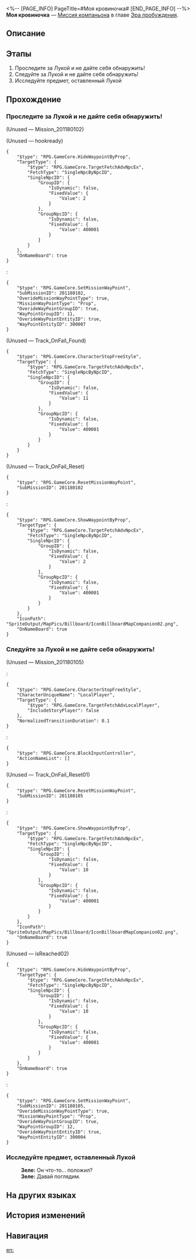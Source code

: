<%-- [PAGE_INFO]
PageTitle=#Моя кровиночка#
[END_PAGE_INFO] --%>
{{Дополнить|Диалоги.}}
{{Миссия Инфобокс
|id              = 2011801
|Название        = 
|Изображение     = Миссия Моя кровиночка.png
|Тип             = Миссия компаньона
|Событие         = 
|Глава           = Эра пробуждения
|Условия         = 
|Персонажи       = Зеле; Первопроходец
|СтартЛокация    = [[Ярило-VI]] — [[Заклёпкоград]]
|Мир             = Ярило-VI
|Предыдущая      = 
|Следующая       = 
|Награды         = Опыт Освоения*500; Звёздный нефрит*100; Путеводитель путешественника*10; Утраченный кристалл*8; Обсидиан запустения*6; Кредиты*100 000
}}
'''Моя кровиночка''' — [[Миссия компаньона]] в главе [[Эра пробуждения]].

==Описание==
{{Описание|<!--официальное описание из Перекрёстка судеб-->}}

==Этапы==
# Проследите за Лукой и не дайте себя обнаружить!
# Следуйте за Лукой и не дайте себя обнаружить!
# Исследуйте предмет, оставленный Лукой

==Прохождение==
{{Дополнить}}
{{Диалог Конец}}

===Проследите за Лукой и не дайте себя обнаружить!===
{{Описание миссии|тип=Миссия компаньона|локация=Заклёпкоград|Череда странных поступков Луки вызвала у вас с Зеле серьёзные подозрения.<br />Вы следуете за ним в Заклёпкоград, чтобы выяснить правду.<br />Тихонько проследите за Лукой и узнайте, что он скрывает.}}
{{Диалог Начало}}

;(Unused &mdash; Mission_201180102)


;(Unused &mdash; hookready)
<pre>{
	"$type": "RPG.GameCore.HideWaypointByProp",
	"TargetType": {
		"$type": "RPG.GameCore.TargetFetchAdvNpcEx",
		"FetchType": "SingleNpcByNpcID",
		"SingleNpcID": {
			"GroupID": {
				"IsDynamic": false,
				"FixedValue": {
					"Value": 2
				}
			},
			"GroupNpcID": {
				"IsDynamic": false,
				"FixedValue": {
					"Value": 400001
				}
			}
		}
	},
	"OnNameBoard": true
}</pre>
::<!--0.1-second delay-->
:<pre>{
	"$type": "RPG.GameCore.SetMissionWayPoint",
	"SubMissionID": 201180102,
	"OverideMissionWayPointType": true,
	"MissionWayPointType": "Prop",
	"OverideWayPointGroupID": true,
	"WayPointGroupID": 11,
	"OverideWayPointEntityID": true,
	"WayPointEntityID": 300007
}</pre>

;(Unused &mdash; Track_OnFail_Found)
<pre>{
	"$type": "RPG.GameCore.CharacterStopFreeStyle",
	"TargetType": {
		"$type": "RPG.GameCore.TargetFetchAdvNpcEx",
		"FetchType": "SingleNpcByNpcID",
		"SingleNpcID": {
			"GroupID": {
				"IsDynamic": false,
				"FixedValue": {
					"Value": 11
				}
			},
			"GroupNpcID": {
				"IsDynamic": false,
				"FixedValue": {
					"Value": 400001
				}
			}
		}
	}
}</pre>

;(Unused &mdash; Track_OnFail_Reset)
<pre>{
	"$type": "RPG.GameCore.ResetMissionWayPoint",
	"SubMissionID": 201180102
}</pre>
:<pre>{
	"$type": "RPG.GameCore.ShowWaypointByProp",
	"TargetType": {
		"$type": "RPG.GameCore.TargetFetchAdvNpcEx",
		"FetchType": "SingleNpcByNpcID",
		"SingleNpcID": {
			"GroupID": {
				"IsDynamic": false,
				"FixedValue": {
					"Value": 2
				}
			},
			"GroupNpcID": {
				"IsDynamic": false,
				"FixedValue": {
					"Value": 400001
				}
			}
		}
	},
	"IconPath": "SpriteOutput/MapPics/Billboard/IconBillboardMapCompanion02.png",
	"OnNameBoard": true
}</pre>
{{Диалог Конец}}

===Следуйте за Лукой и не дайте себя обнаружить!===
{{Диалог Начало}}

;(Unused &mdash; Mission_201180105)
:{{tx}}
:<pre>{
	"$type": "RPG.GameCore.CharacterStopFreeStyle",
	"CharacterUniqueName": "LocalPlayer",
	"TargetType": {
		"$type": "RPG.GameCore.TargetFetchAdvLocalPlayer",
		"IncludeStoryPlayer": false
	},
	"NormalizedTransitionDuration": 0.1
}</pre>
:<pre>{
	"$type": "RPG.GameCore.BlockInputController",
	"ActionNameList": []
}</pre>

;(Unused &mdash; Track_OnFail_Reset01)
<pre>{
	"$type": "RPG.GameCore.ResetMissionWayPoint",
	"SubMissionID": 201180105
}</pre>
:<pre>{
	"$type": "RPG.GameCore.ShowWaypointByProp",
	"TargetType": {
		"$type": "RPG.GameCore.TargetFetchAdvNpcEx",
		"FetchType": "SingleNpcByNpcID",
		"SingleNpcID": {
			"GroupID": {
				"IsDynamic": false,
				"FixedValue": {
					"Value": 10
				}
			},
			"GroupNpcID": {
				"IsDynamic": false,
				"FixedValue": {
					"Value": 400001
				}
			}
		}
	},
	"IconPath": "SpriteOutput/MapPics/Billboard/IconBillboardMapCompanion02.png",
	"OnNameBoard": true
}</pre>

;(Unused &mdash; isReached02)
<pre>{
	"$type": "RPG.GameCore.HideWaypointByProp",
	"TargetType": {
		"$type": "RPG.GameCore.TargetFetchAdvNpcEx",
		"FetchType": "SingleNpcByNpcID",
		"SingleNpcID": {
			"GroupID": {
				"IsDynamic": false,
				"FixedValue": {
					"Value": 10
				}
			},
			"GroupNpcID": {
				"IsDynamic": false,
				"FixedValue": {
					"Value": 400001
				}
			}
		}
	},
	"OnNameBoard": true
}</pre>
::<!--0.1-second delay-->
:<pre>{
	"$type": "RPG.GameCore.SetMissionWayPoint",
	"SubMissionID": 201180105,
	"OverideMissionWayPointType": true,
	"MissionWayPointType": "Prop",
	"OverideWayPointGroupID": true,
	"WayPointGroupID": 12,
	"OverideWayPointEntityID": true,
	"WayPointEntityID": 300004
}</pre>
{{Диалог Конец}}

===Исследуйте предмет, оставленный Лукой===
{{Описание миссии|тип=Миссия компаньона|локация=Заклёпкоград|Череда странных поступков Луки вызвала у вас с Зеле серьёзные подозрения.<br />Вы следуете за ним в Заклёпкоград, чтобы выяснить правду.<br />Лука оставил загадочную коробку перед приютом. Откройте её и узнайте, что там скрывается.}}
{{Диалог Начало}}
:'''Зеле:''' Он что-то... положил?
:'''Зеле:''' Давай поглядим.
{{Диалог Конец}}

==На других языках==
{{На других языках
|en   = Mo Cuishle
|zhs  = 我的挚爱，我的血肉
|zht  = 我的摯愛，我的血肉
|ja   = 私の最愛、私の血
|ko   = 나의 사랑, 나의 혈육
|es   = Mo Cuishle
|fr   = Mon amour, ma chair, mon sang
|ru   = Моя кровиночка
|th   = รักแท้ของฉัน เลือดเนื้อของฉัน
|vi   = Tình Yêu Của Tôi, Nhịp Đập Của Tôi
|de   = Mo Cuishle
|id   = Kesayanganku, Darah Dagingku
|pt   = Mo Cuishle
}}

==История изменений==
{{История изменений|3.5}}

==Навигация==
{{Миссия компаньона Навбокс|Глава }}

[[en:]]
